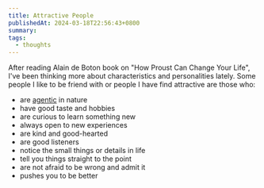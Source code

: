 ```yaml
---
title: Attractive People
publishedAt: 2024-03-18T22:56:43+0800
summary:
tags:
  - thoughts
---
```


After reading Alain de Boton book on "How Proust Can Change Your Life", I've been thinking more about characteristics and personalities lately. Some people I like to be friend with or people I have find attractive are those who:

- are [agentic](https://weichuntan.com/blog/being-agentic) in nature
- have good taste and hobbies
- are curious to learn something new
- always open to new experiences
- are kind and good-hearted
- are good listeners
- notice the small things or details in life
- tell you things straight to the point
- are not afraid to be wrong and admit it
- pushes you to be better
